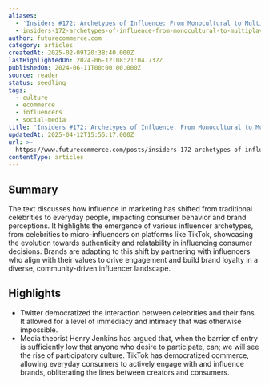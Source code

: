 ```yaml
---
aliases:
  - 'Insiders #172: Archetypes of Influence: From Monocultural to Multiplayer'
  - insiders-172-archetypes-of-influence-from-monocultural-to-multiplayer
author: futurecommerce.com
category: articles
createdAt: 2025-02-09T20:38:40.000Z
lastHighlightedOn: 2024-06-12T08:21:04.732Z
publishedOn: 2024-06-11T00:00:00.000Z
source: reader
status: seedling
tags:
  - culture
  - ecommerce
  - influencers
  - social-media
title: 'Insiders #172: Archetypes of Influence: From Monocultural to Multiplayer'
updatedAt: 2025-04-12T15:55:17.000Z
url: >-
  https://www.futurecommerce.com/posts/insiders-172-archetypes-of-influence-from-monocultural-to-multiplayer
contentType: articles
---
```

## Summary

The text discusses how influence in marketing has shifted from traditional celebrities to everyday people, impacting consumer behavior and brand perceptions. It highlights the emergence of various influencer archetypes, from celebrities to micro-influencers on platforms like TikTok, showcasing the evolution towards authenticity and relatability in influencing consumer decisions. Brands are adapting to this shift by partnering with influencers who align with their values to drive engagement and build brand loyalty in a diverse, community-driven influencer landscape.

## Highlights

- Twitter democratized the interaction between celebrities and their fans. It allowed for a level of immediacy and intimacy that was otherwise impossible.
- Media theorist Henry Jenkins has argued that, when the barrier of entry is sufficiently low that anyone who desire to participate, can; we will see the rise of participatory culture. TikTok has democratized commerce, allowing everyday consumers to actively engage with and influence brands, obliterating the lines between creators and consumers.
